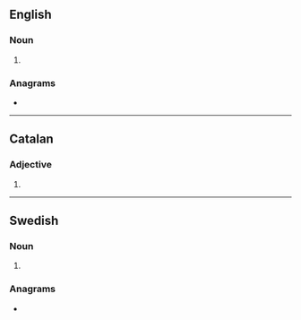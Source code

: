 {{also|Integrals}}
==English==

===Noun===
{{head|en|noun form}}

# {{plural of|en|integral}}

===Anagrams===
* {{anagrams|en|a=aegilnrst|Lastinger|alterings|gnarliest|relatings|resalting|reslating|teraglins|triangles}}

----

==Catalan==

===Adjective===
{{head|ca|adjective form}}

# {{plural of|ca|integral}}

----

==Swedish==

===Noun===
{{head|sv|noun form}}

# {{sv-noun-form-indef-gen|integral}}

===Anagrams===
* {{anagrams|sv|a=aegilnrst|triangels}}